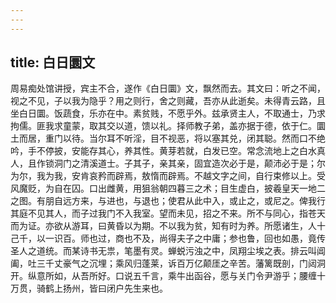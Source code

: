 ```yaml
---
---
---
```

title: 白日圜文
---




周易痴处馆讲授，宾主不合，遂作《白日圜》文，飘然而去。其文曰：听之不闻，视之不见，子以我为隐乎？用之则行，舍之则藏，吾亦从此逝矣。未得青云路，且坐白日圜。饭蔬食，乐亦在中。素贫贱，不愿乎外。兹承贤主人，不取通士，乃求拘儒。匪我求童蒙，取其交以道，馈以礼。择师教子弟，盖亦据于德，依于仁。圜土而居，重门以待。当尔耳不听淫，目不视恶，将以塞其兑，闭其聪。然而口不绝吟，手不停披，安能存其心，养其性。黄芽若就，白发已空。常念流地上之白水真人，且作锁洞门之清溪道士。子其子，亲其亲，固宜造次必于是，颠沛必于是；尔为尔，我为我，安肯哀矜而辟焉，敖惰而辟焉。不越文字之间，自行束修以上。受风魔贬，为自在囚。口出雌黄，用狙翁朝四暮三之术；目生虚白，披羲皇天一地二之图。有朋自远方来，与进也，与退也；使君从此中入，或止之，或尼之。俾我行其庭不见其人，而子过我门不入我室。望而未见，招之不来。所不与同心，指苍天而为证。亦欲从游耳，曰黄昏以为期。不以我为贫，知有时为养。所愿诸生，人十己千，以一识百。师也过，商也不及，尚得夫子之中庸；参也鲁，回也如愚，竟传圣人之道统。而某诗书无祟，笔墨有灵。蝉蜕污浊之中，凤翔尘埃之表。排云叫阊阖，吐三千丈豪气之沉埋；乘风归蓬莱，诉百万亿颠厓之辛苦。藩篱既剖，门闼洞开。纵意所如，从吾所好。口说五千言，乘牛出函谷，愿与关门令尹游乎；腰缠十万贯，骑鹤上扬州，皆曰闭户先生来也。
